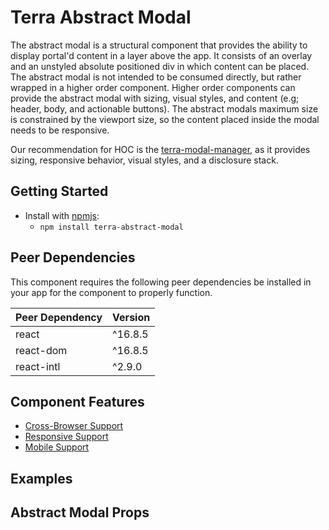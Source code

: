 


<Badge />

# Terra Abstract Modal

The abstract modal is a structural component that provides the ability to display portal'd content in a layer above the app. It consists of an overlay and an unstyled absolute positioned div in which content can be placed. The abstract modal is not intended to be consumed directly, but rather wrapped in a higher order component. Higher order components can provide the abstract modal with sizing, visual styles, and content (e.g; header, body, and actionable buttons). The abstract modals maximum size is constrained by the viewport size, so the content placed inside the modal needs to be responsive.

Our recommendation for HOC is the [terra-modal-manager][1], as it provides sizing, responsive behavior, visual styles, and a disclosure stack.

## Getting Started

- Install with [npmjs](https://www.npmjs.com):
  - `npm install terra-abstract-modal`

<!-- AUTO-GENERATED-CONTENT:START Peer Dependencies -->
## Peer Dependencies

This component requires the following peer dependencies be installed in your app for the component to properly function.

| Peer Dependency | Version |
|-|-|
| react | ^16.8.5 |
| react-dom | ^16.8.5 |
| react-intl | ^2.9.0 |

<!-- AUTO-GENERATED-CONTENT:END -->

[1]: https://engineering.cerner.com/terra-framework/components/terra-modal-manager/modal-manager/about

## Component Features
* [Cross-Browser Support](https://engineering.cerner.com/terra-ui/about/terra-ui/component-standards#cross-browser-support)
* [Responsive Support](https://engineering.cerner.com/terra-ui/about/terra-ui/component-standards#responsive-support)
* [Mobile Support](https://engineering.cerner.com/terra-ui/about/terra-ui/component-standards#mobile-support)

## Examples
<AbstractModalIsOpened title='Default Modal'/>
<AbstractModalCloseOnOutsideClick title='
Disable closing the modal when clicking on the overlay' />
<AbstractModalIsFullscreen title='Fullscreen Modal' />
<AbstractModalAlertDialog title='Alert Dialog Modal' />

## Abstract Modal Props
<ModalPropsTable />
